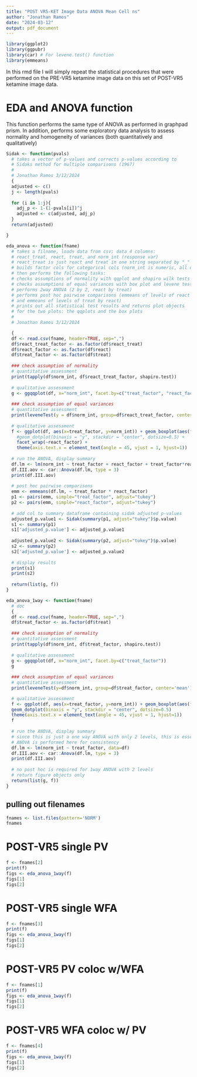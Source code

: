 ```yaml
---
title: "POST VR5-KET Image Data ANOVA Mean Cell ns"
author: "Jonathan Ramos"
date: "2024-03-12"
output: pdf_document
---
```


```r
library(ggplot2)
library(ggpubr)
library(car) # For levene.test() function
library(emmeans)
```

In this rmd file I will simply repeat the statistical procedures that were performed on the PRE-VR5 ketamine image data on this set of POST-VR5 ketamine image data.

# EDA and ANOVA function
This function performs the same type of ANOVA as performed in graphpad prism. In addition, performs some exploratory data analysis to assess normality and homogeneity of variances (both quantitatively and qualitatively)

```r
Sidak <- function(pvals)
  # takes a vector of p-values and corrects p-values according to 
  # Sidaks method for multiple comparisons (1967)
  #
  # Jonathan Ramos 3/12/2024
  {
  adjusted <- c()
  j <- length(pvals)
  
  for (i in 1:j){
    adj_p <- 1-(1-pvals[i])^j
    adjusted <- c(adjusted, adj_p)
  }
  return(adjusted)

}

eda_anova <- function(fname)
  # takes a filname, loads data from csv; data 4 columns:
  # react_treat, react, treat, and norm_int (response var)
  # react_treat is just react and treat in one string separated by "_"
  # builds factor cols for categorical cols (norm_int is numeric, all others are categorical)
  # then performs the following tasks:
  # checks assumptions of normality with qqplot and shapiro wilk tests
  # checks assumptions of equal variances with box plot and levene test
  # performs 2way ANOVA (2 by 2, react by treat)
  # performs post hoc pairwise comparisons (emmeans of levels of react by treat
  # and emmeans of levels of treat by react)
  # prints out all statistical test results and returns plot objects
  # for the two plots: the qqplots and the box plots
  # 
  # Jonathan Ramos 3/12/2024

  {
  df <- read.csv(fname, header=TRUE, sep=",")
  df$react_treat_factor <- as.factor(df$react_treat)
  df$react_factor <- as.factor(df$react)
  df$treat_factor <- as.factor(df$treat)
  
  ### check assumption of normality
  # quantitative assessment
  print(tapply(df$norm_int, df$react_treat_factor, shapiro.test))
  
  # qualitative assessment
  g <- ggqqplot(df, x="norm_int", facet.by=c("treat_factor", "react_factor"))
  
  ### check assumption of equal variances
  # quantitative assessment
  print(leveneTest(y = df$norm_int, group=df$react_treat_factor, center='mean'))
  
  # qualitative assessment
  f <- ggplot(df, aes(x=treat_factor, y=norm_int)) + geom_boxplot(aes(fill=treat_factor), alpha=0.5) + 
    #geom_dotplot(binaxis = "y", stackdir = "center", dotsize=0.5) +
    facet_wrap(~react_factor) +
    theme(axis.text.x = element_text(angle = 45, vjust = 1, hjust=1))
  
  # run the ANOVA, display summary
  df.lm <- lm(norm_int ~ treat_factor + react_factor + treat_factor*react_factor, contrasts=list(treat_factor='contr.sum', react_factor ='contr.sum'), data=df)
  df.III.aov <- car::Anova(df.lm, type = 3)
  print(df.III.aov)
  
  # post hoc pairwise comparisons
  emm <- emmeans(df.lm, ~ treat_factor * react_factor)
  p1 <- pairs(emm, simple="treat_factor", adjust="tukey")
  p2 <- pairs(emm, simple="react_factor", adjust="tukey")
  
  # add col to summary dataframe containing sidak adjusted p-values
  adjusted_p.value1 <- Sidak(summary(p1, adjust="tukey")$p.value)
  s1 <- summary(p1)
  s1['adjusted_p.value'] <- adjusted_p.value1
  
  adjusted_p.value2 <- Sidak(summary(p2, adjust="tukey")$p.value)
  s2 <- summary(p2)
  s2['adjusted_p.value'] <- adjusted_p.value2
  
  # display results
  print(s1)
  print(s2)
  
  return(list(g, f))
}
```

```r
eda_anova_1way <- function(fname)
  # doc
  {
  df <- read.csv(fname, header=TRUE, sep=",")
  df$treat_factor <- as.factor(df$treat)
  
  ### check assumption of normality
  # quantitative assessment
  print(tapply(df$norm_int, df$treat_factor, shapiro.test))
  
  # qualitative assessment
  g <- ggqqplot(df, x="norm_int", facet.by=c("treat_factor"))
  g
  
  ### check assumption of equal variances
  # quantitative assessment
  print(leveneTest(y=df$norm_int, group=df$treat_factor, center='mean'))

  # qualitative assessment
  f <- ggplot(df, aes(x=treat_factor, y=norm_int)) + geom_boxplot(aes(fill=treat_factor), alpha=0.5) + 
  geom_dotplot(binaxis = "y", stackdir = "center", dotsize=0.5)
  theme(axis.text.x = element_text(angle = 45, vjust = 1, hjust=1))
  f
  
  # run the ANOVA, display summary
  # since this is just a one way ANOVA with only 2 levels, this is essentially just a t-test
  # ANOVA is performed here for consistency
  df.lm <- lm(norm_int ~ treat_factor, data=df)
  df.III.aov <- car::Anova(df.lm, type = 3)
  print(df.III.aov)
  
  # no post hoc is required for 1way ANOVA with 2 levels
  # return figure objects only
  return(list(g, f))
}
```

## pulling out filenames 

```r
fnames <- list.files(pattern='NORM')
fnames
```

\newpage

# POST-VR5 single PV

```r
f <- fnames[2]
print(f)
figs <- eda_anova_1way(f)
figs[1]
figs[2]
```

\newpage

# POST-VR5 single WFA

```r
f <- fnames[3]
print(f)
figs <- eda_anova_1way(f)
figs[1]
figs[2]
```

\newpage

# POST-VR5 PV coloc w/WFA

```r
f <- fnames[1]
print(f)
figs <- eda_anova_1way(f)
figs[1]
figs[2]
```

\newpage

# POST-VR5 WFA coloc w/ PV

```r
f <- fnames[4]
print(f)
figs <- eda_anova_1way(f)
figs[1]
figs[2]
```

